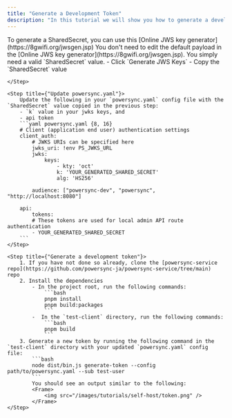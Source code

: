 ```yaml
---
title: "Generate a Development Token"
description: "In this tutorial we will show you how to generate a development token for the self-hosted [PowerSync Service](https://powersync.mintlify.app/architecture/powersync-service#powersync-service)."
---
```


<Steps>
    <Step title={"Generate a SharedSecret"}>
        To generate a SharedSecret, you can use this [Online JWS key generator](https://8gwifi.org/jwsgen.jsp)
        <Note>
            You don't need to edit the default payload in the [Online JWS key generator](https://8gwifi.org/jwsgen.jsp).
            You simply need a valid `SharedSecret` value.
        </Note>
        - Click `Generate JWS Keys`
        - Copy the `SharedSecret` value

    </Step>

    <Step title={"Update powersync.yaml"}>
        Update the following in your `powersync.yaml` config file with the `SharedSecret` value copied in the previous step:
        - `k` value in your jwks keys, and
        - api token
        ```yaml powersync.yaml {8, 16}
        # Client (application end user) authentication settings
        client_auth:
            # JWKS URIs can be specified here
            jwks_uri: !env PS_JWKS_URL
            jwks:
                keys:
                    - kty: 'oct'
                    k: 'YOUR_GENERATED_SHARED_SECRET'
                    alg: 'HS256'

            audience: ["powersync-dev", "powersync", "http://localhost:8080"]

        api:
            tokens:
            # These tokens are used for local admin API route authentication
            - YOUR_GENERATED_SHARED_SECRET
        ```
    </Step>

    <Step title={"Generate a development token"}>
        1. If you have not done so already, clone the [powersync-service repo](https://github.com/powersync-ja/powersync-service/tree/main) repo
        2. Install the dependencies
            - In the project root, run the following commands:
                ```bash
                pnpm install
                pnpm build:packages
                ```
            -  In the `test-client` directory, run the following commands:
                ```bash
                pnpm build
                ```
        3. Generate a new token by running the following command in the `test-client` directory with your updated `powersync.yaml` config file:
            ```bash
            node dist/bin.js generate-token --config path/to/powersync.yaml --sub test-user
            ```
            You should see an output similar to the following:
            <Frame>
                <img src="/images/tutorials/self-host/token.png" />
            </Frame>
    </Step>
</Steps>

